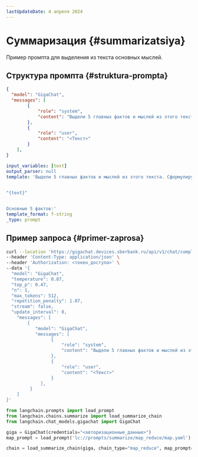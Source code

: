 ```yaml
---
lastUpdateDate: 4 апреля 2024
---
```


# Суммаризация {#summarizatsiya}

Пример промпта для выделения из текста основных мыслей.

## Структура промпта {#struktura-prompta}

<Tabs queryString="tool">
<TabItem value="api" label="GigaChat API" default>

```json
{
  "model": "GigaChat",
  "messages": [
        {
            "role": "system",
            "content": "Выдели 5 главных фактов и мыслей из этого текста. Сформулируй каждый факт в виде одной строки."
        },
        {
            "role": "user",
            "content": "<Текст>"
        }
    ],
}
```

</TabItem>
<TabItem value="sdk" label="GigaChain" >

```yaml
input_variables: [text]
output_parser: null
template: 'Выдели 5 главных фактов и мыслей из этого текста. Сформулируй каждый факт в виде одной строки.

    
"{text}"


Основные 5 фактов:'
template_format: f-string
_type: prompt
```

</TabItem>
</Tabs>

## Пример запроса {#primer-zaprosa}

<Tabs queryString="tool">
<TabItem value="api" label="GigaChat API" default>

```sh
curl --location 'https://gigachat.devices.sberbank.ru/api/v1/chat/completions' \
--header 'Content-Type: application/json' \
--header 'Authorization: <токен_доступа>' \
--data '{
  "model": "GigaChat", 
  "temperature": 0.87, 
  "top_p": 0.47, 
  "n": 1, 
  "max_tokens": 512, 
  "repetition_penalty": 1.07, 
  "stream": false, 
  "update_interval": 0, 
    "messages": [
        {
           "model": "GigaChat",
           "messages": [
                 {
                     "role": "system",
                     "content": "Выдели 5 главных фактов и мыслей из этого текста. Сформулируй каждый факт в виде одной строки."
                 },
                 {
                     "role": "user",
                     "content": "<Текст>"
                 }
             ],
         }
    ]
}'
```

</TabItem>
<TabItem value="sdk" label="GigaChain" >

```python
from langchain.prompts import load_prompt
from langchain.chains.summarize import load_summarize_chain
from langchain.chat_models.gigachat import GigaChat

giga = GigaChat(credentials="<авторизационные_данные>")
map_prompt = load_prompt('lc://prompts/summarize/map_reduce/map.yaml')

chain = load_summarize_chain(giga, chain_type="map_reduce", map_prompt=map_prompt)
```

</TabItem>
</Tabs>
